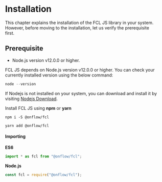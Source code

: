 # Installation

This chapter explains the installation of the FCL JS library in your system. However, before moving to the installation, let us verify the prerequisite first.

## Prerequisite
- Node.js version v12.0.0 or higher. 

FCL JS depends on Node.js version v12.0.0 or higher. You can check your currently installed version using the below command:

```javascript
node --version
```

If Nodejs is not installed on your system, you can download and install it by visiting [Nodejs Download](https://nodejs.org/en/download/). 


Install FCL JS using **npm** or **yarn**

```shell
npm i -S @onflow/fcl
```

```shell
yarn add @onflow/fcl
```
#### Importing

**ES6**
```js
import * as fcl from "@onflow/fcl";
```
**Node.js**
```js
const fcl = require("@onflow/fcl");
```
